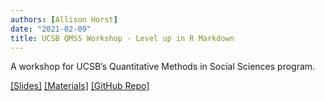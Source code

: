 ```yaml
---
authors: [Allison Horst]
date: "2021-02-09"
title: UCSB QMSS Workshop - Level up in R Markdown
---
```


A workshop for UCSB's Quantitative Methods in Social Sciences program. 

[[Slides]](https://docs.google.com/presentation/d/e/2PACX-1vT1Nkj2FN0zyBLxqYugZOICCOMb630VysmOBABGc0IOBs96jnim01RhDCeXXQpDROG6MfQAEVNl0tHt/pub?start=false&loop=false&delayms=3000) [[Materials]](https://allisonhorst.github.io/ucsb-qmss-rmarkdown/) [[GitHub Repo]](https://github.com/allisonhorst/ucsb-qmss-rmarkdown)